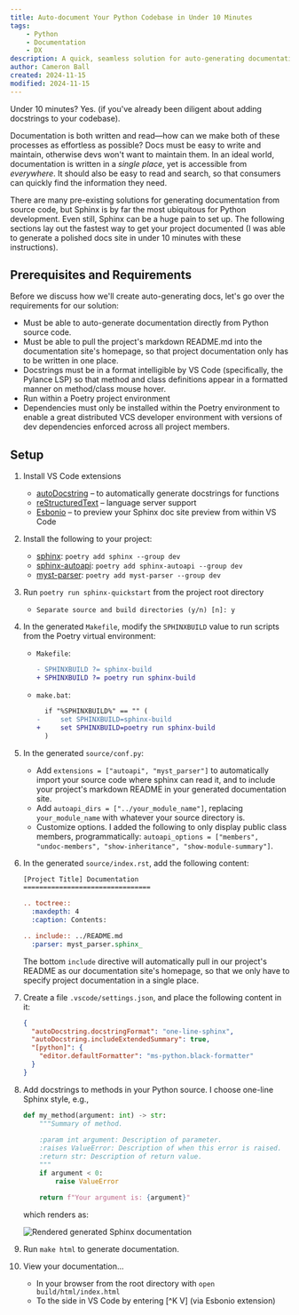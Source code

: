 ```yaml
---
title: Auto-document Your Python Codebase in Under 10 Minutes
tags:
    - Python
    - Documentation
    - DX
description: A quick, seamless solution for auto-generating documentation sites for Python codebases.
author: Cameron Ball
created: 2024-11-15
modified: 2024-11-15
---
```


Under 10 minutes? Yes. (if you've already been diligent about adding docstrings to your codebase).

Documentation is both written and read—how can we make both of these processes as effortless as possible? Docs must be easy to write and maintain, otherwise devs won't want to maintain them. In an ideal world, documentation is written in a *single place*, yet is accessible from *everywhere*. It should also be easy to read and search, so that consumers can quickly find the information they need.

There are many pre-existing solutions for generating documentation from source code, but Sphinx is by far the most ubiquitous for Python development. Even still, Sphinx can be a huge pain to set up. The following sections lay out the fastest way to get your project documented (I was able to generate a polished docs site in under 10 minutes with these instructions).

## Prerequisites and Requirements

Before we discuss how we'll create auto-generating docs, let's go over the requirements for our solution:

- Must be able to auto-generate documentation directly from Python source code.
- Must be able to pull the project's markdown README.md into the documentation site's homepage, so that project documentation only has to be written in one place.
- Docstrings must be in a format intelligible by VS Code (specifically, the Pylance LSP) so that method and class definitions appear in a formatted manner on method/class mouse hover.
- Run within a Poetry project environment
- Dependencies must only be installed within the Poetry environment to enable a great distributed VCS developer environment with versions of dev dependencies enforced across all project members.

## Setup

1. Install VS Code extensions
    - [autoDocstring](https://marketplace.visualstudio.com/items?itemName=njpwerner.autodocstring) – to automatically generate docstrings for functions
    - [reStructuredText](https://marketplace.visualstudio.com/items?itemName=lextudio.restructuredtext) – language server support
    - [Esbonio](https://marketplace.visualstudio.com/items?itemName=swyddfa.esbonio) – to preview your Sphinx doc site preview from within VS Code
2. Install the following to your project:
    - [sphinx](https://www.sphinx-doc.org/en/master/): `poetry add sphinx --group dev`
    - [sphinx-autoapi](https://sphinx-autoapi.readthedocs.io/en/stable/): `poetry add sphinx-autoapi --group dev`
    - [myst-parser](https://myst-parser.readthedocs.io): `poetry add myst-parser --group dev`
3. Run `poetry run sphinx-quickstart` from the project root directory
    - `Separate source and build directories (y/n) [n]: y`
4. In the generated `Makefile`, modify the `SPHINXBUILD` value to run scripts from the Poetry virtual environment:
    - `Makefile`:

      ```diff
      - SPHINXBUILD ?= sphinx-build
      + SPHINXBUILD ?= poetry run sphinx-build
      ```

    - `make.bat`:

      ```diff
        if "%SPHINXBUILD%" == "" (
      -     set SPHINXBUILD=sphinx-build
      +     set SPHINXBUILD=poetry run sphinx-build
        )
      ```

5. In the generated `source/conf.py`:
    - Add `extensions = ["autoapi", "myst_parser"]` to automatically import your source code where sphinx can read it, and to include your project's markdown README in your generated documentation site.
    - Add `autoapi_dirs = ["../your_module_name"]`, replacing `your_module_name` with whatever your source directory is.
    - Customize options. I added the following to only display public class members, programmatically: `autoapi_options = ["members", "undoc-members", "show-inheritance", "show-module-summary"]`.
6. In the generated `source/index.rst`, add the following content:

    ```rst
    [Project Title] Documentation
    ================================
    
    .. toctree::
      :maxdepth: 4
      :caption: Contents:
    
    .. include:: ../README.md
      :parser: myst_parser.sphinx_
    ```

    The bottom `include` directive will automatically pull in our project's README as our documentation site's homepage, so that we only have to specify project documentation in a single place.
7. Create a file `.vscode/settings.json`, and place the following content in it:

    ```json
    {
      "autoDocstring.docstringFormat": "one-line-sphinx",
      "autoDocstring.includeExtendedSummary": true,
      "[python]": {
        "editor.defaultFormatter": "ms-python.black-formatter"
      }
    }
    ```

8. Add docstrings to methods in your Python source. I choose one-line Sphinx style, e.g.,

    ```python
    def my_method(argument: int) -> str:
        """Summary of method.
        
        :param int argument: Description of parameter.
        :raises ValueError: Description of when this error is raised.
        :return str: Description of return value.
        """
        if argument < 0:
            raise ValueError

        return f"Your argument is: {argument}"
    ```

    which renders as:

    ![Rendered generated Sphinx documentation](./assets/generated-sphinx.png)

9. Run `make html` to generate documentation.
10. View your documentation...
    - In your browser from the root directory with `open build/html/index.html`
    - To the side in VS Code by entering [^K V] (via Esbonio extension)
